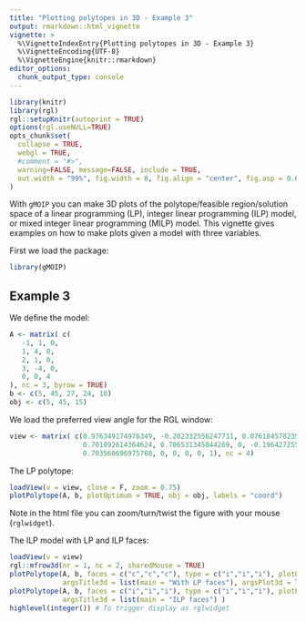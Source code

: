 ```yaml
---
title: "Plotting polytopes in 3D - Example 3"
output: rmarkdown::html_vignette
vignette: >
  %\VignetteIndexEntry{Plotting polytopes in 3D - Example 3}
  %\VignetteEncoding{UTF-8}
  %\VignetteEngine{knitr::rmarkdown}
editor_options: 
  chunk_output_type: console
---
```


```r
library(knitr)
library(rgl)
rgl::setupKnitr(autoprint = TRUE)
options(rgl.useNULL=TRUE)
opts_chunk$set(
  collapse = TRUE,
  webgl = TRUE,
  #comment = "#>",
  warning=FALSE, message=FALSE, include = TRUE, 
  out.width = "99%", fig.width = 8, fig.align = "center", fig.asp = 0.62
)
```

With `gMOIP` you can make 3D plots of the polytope/feasible region/solution space of a linear programming (LP), integer linear programming (ILP) model, or mixed integer linear programming (MILP) model. This vignette gives examples on how to make plots given a model with three variables. 

First we load the package:

```r
library(gMOIP)
```

## Example 3

We define the model:

```r
A <- matrix( c(
   -1, 1, 0,
   1, 4, 0,
   2, 1, 0,
   3, -4, 0,
   0, 0, 4
), nc = 3, byrow = TRUE)
b <- c(5, 45, 27, 24, 10)
obj <- c(5, 45, 15)
```

We load the preferred view angle for the RGL window:

```r
view <- matrix( c(0.976349174976349, -0.202332556247711, 0.0761845782399178, 0, 0.0903248339891434,
                  0.701892614364624, 0.706531345844269, 0, -0.196427255868912, -0.682940244674683,
                  0.703568696975708, 0, 0, 0, 0, 1), nc = 4)
```

The LP polytope:

```r
loadView(v = view, close = F, zoom = 0.75)
plotPolytope(A, b, plotOptimum = TRUE, obj = obj, labels = "coord")
```

Note in the html file you can zoom/turn/twist the figure with your mouse (`rglwidget`).

The ILP model with LP and ILP faces:

```r
loadView(v = view)
rgl::mfrow3d(nr = 1, nc = 2, sharedMouse = TRUE)
plotPolytope(A, b, faces = c("c","c","c"), type = c("i","i","i"), plotOptimum = TRUE, obj = obj, 
             argsTitle3d = list(main = "With LP faces"), argsPlot3d = list(box = F, axes = T) )
plotPolytope(A, b, faces = c("i","i","i"), type = c("i","i","i"), plotFeasible = FALSE, obj = obj,
             argsTitle3d = list(main = "ILP faces") )
highlevel(integer()) # To trigger display as rglwidget
```

